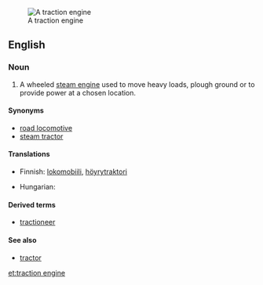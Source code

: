 [[Image:CASE Black Lady vr.jpg|thumb|A traction engine]]
==English==
{{wikipedia}}

===Noun===
{{en-noun|sg=[[traction]] [[engine]]}}

# A wheeled [[steam engine]] used to move heavy loads, plough ground or to provide power at a chosen location.

====Synonyms====
* [[road locomotive]]
* [[steam tractor]]

====Translations====
{{trans-top|steam engine}}
* Finnish: [[lokomobiili]], [[höyrytraktori]]
{{trans-mid}}
* Hungarian: {{t|hu|lokomobil}}
{{trans-bottom}}

====Derived terms====
* [[tractioneer]]

====See also====
* [[tractor]]

[[et:traction engine]]